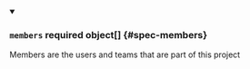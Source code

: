 


<details className="config-field" data-expandable="true" open>
<summary>

### `members` <span className="config-field-required" data-required="false">required</span> <span className="config-field-type">object[]</span> <span className="config-field-default"></span> <span className="config-field-enum"></span> {#spec-members}

Members are the users and teams that are part of this project

</summary>

<PartialMembersreference />


</details>
